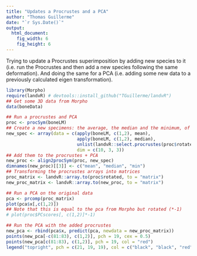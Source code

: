 ```yaml
---
title: "Updates a Procrustes and a PCA"
author: "Thomas Guillerme"
date: "`r Sys.Date()`"
output:
  html_document:
    fig_width: 6
    fig_height: 6
---
```



Trying to update a Procrustes superimposition by adding new species to it (i.e. run the Procrustes and then add a new species following the same deformation).
And doing the same for a PCA (i.e. adding some new data to a previously calculated eigen transformation).

```r
library(Morpho)
require(landvR) # devtools::install_github("TGuillerme/landvR")
## Get some 3D data from Morpho
data(boneData)

## Run a procrustes and PCA
proc <- procSym(boneLM)
## Create a new specimens: the average, the median and the minimum, of all bones)
new_spec <- array(data = c(apply(boneLM, c(1,2), mean),
                           apply(boneLM, c(1,2), median),
                           unlist(landvR::select.procrustes(proc$rotated, selector = min))),
                           dim = c(10, 3, 3))
## Add them to the procrustes + PCA
new_proc <- align2procSym(proc, new_spec)
dimnames(new_proc)[[3]] <- c("mean", "median", "min")
## Transforming the procrustes arrays into matrices
proc_matrix <- landvR::array.to(proc$rotated, to = "matrix")
new_proc_matrix <- landvR::array.to(new_proc, to = "matrix")

## Run a PCA on the original data
pca <- prcomp(proc_matrix)
plot(pca$x[,c(1,2)])
## Note that this is equal to the pca from Morpho but rotated (*-1)
# plot(proc$PCscores[, c(1,2)]*-1)

## Run the PCA with the added procrustes
new_pca <- rbind(pca$x, predict(pca, newdata = new_proc_matrix))
points(new_pca[-c(81:83), c(1,2)], pch = 19, cex = 0.5)
points(new_pca[c(81:83), c(1,2)], pch = 19, col = "red")
legend("topright", pch = c(21, 19, 19), col = c("black", "black", "red"), pt.cex = c(1, 0.5, 1), legend = c("original PCA", "updated PCA", "new specimen"))
```
